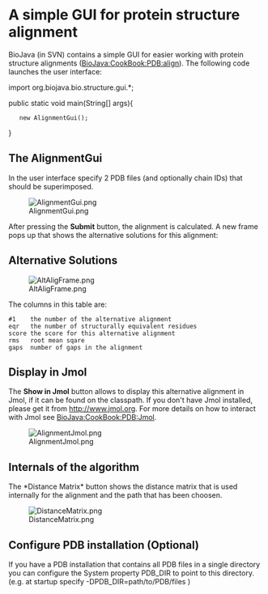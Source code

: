 =A simple GUI for protein structure alignment=

BioJava (in SVN) contains a simple GUI for easier working with protein structure alignments ([[BioJava:CookBook:PDB:align]]).
The following code launches the user interface:

<java>
import org.biojava.bio.structure.gui.*;

public static void main(String[] args){
	new AlignmentGui();	
}
</java>

==The AlignmentGui==
In the user interface specify 2 PDB files (and optionally chain IDs) that should be superimposed.

[[Image:AlignmentGui.png]]

After pressing the '''Submit''' button, the alignment is calculated. A new frame pops up that shows the alternative solutions for this alignment:

== Alternative Solutions ==
[[Image:AltAligFrame.png]]

The columns in this table are:
<pre>
#1    the number of the alternative alignment
eqr   the number of structurally equivalent residues
score the score for this alternative alignment
rms   root mean sqare
gaps  number of gaps in the alignment
</pre>

== Display in Jmol ==

The '''Show in Jmol''' button allows to display this alternative alignment in Jmol, if it can be found on the classpath. If you don't have Jmol installed, please get it from [http://www.jmol.org http://www.jmol.org]. For more details on how to interact with Jmol see [[BioJava:CookBook:PDB:Jmol]].

[[Image:AlignmentJmol.png]]

== Internals of the algorithm ==
The *Distance Matrix* button shows the distance matrix that is used internally for the alignment and the path that has been choosen.

[[Image:DistanceMatrix.png]]


==Configure PDB installation (Optional)==
If you have a PDB installation that contains all PDB files in a single directory you can configure the System property PDB_DIR to point to this directory. (e.g. at startup specify -DPDB_DIR=path/to/PDB/files )